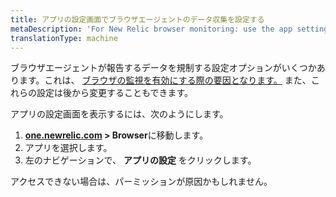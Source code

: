```yaml
---
title: アプリの設定画面でブラウザエージェントのデータ収集を設定する
metaDescription: 'For New Relic browser monitoring: use the app settings page to configure the agent type and deployment method.'
translationType: machine
---
```


ブラウザエージェントが報告するデータを規制する設定オプションがいくつかあります。これは、 [ブラウザの監視を有効にする際の要因となります。](/docs/browser/browser-monitoring/installation/install-browser-monitoring-agent) また、これらの設定は後から変更することもできます。

アプリの設定画面を表示するには、次のようにします。

1. **[one.newrelic.com](https://one.newrelic.com/all-capabilities) > Browser**に移動します。
2. アプリを選択します。
3. 左のナビゲーションで、 **アプリの設定** をクリックします。

アクセスできない場合は、パーミッションが原因かもしれません。